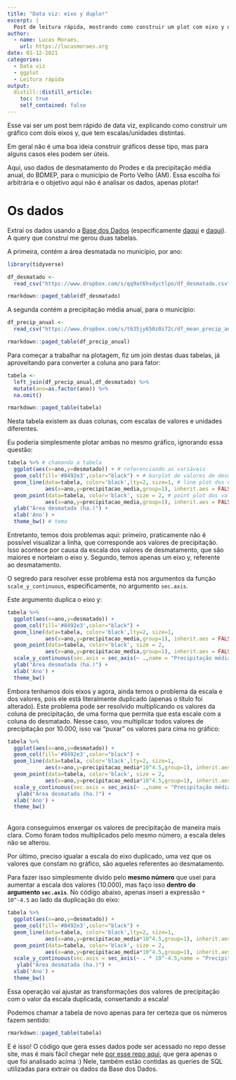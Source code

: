 ```yaml
---
title: "Data viz: eixo y duplo!"
excerpt: |
  Post de leitura rápida, mostrando como construir um plot com eixo y duplo, com escalas diferentes.
author:
  - name: Lucas Moraes.
    url: https://lucasmoraes.org
date: 01-12-2021
categories:
  - Data viz
  - ggplot
  - Leitura rápida
output:
  distill::distill_article:
    toc: true
    self_contained: false
---
```


Esse vai ser um post bem rápido de data viz, explicando como construir um gráfico com dois eixos y, que tem escalas/unidades distintas.

Em geral não é uma boa ideia construir gráficos desse tipo, mas para alguns casos eles podem ser úteis.

Aqui, uso dados de desmatamento do Prodes e da precipitação média anual, do BDMEP, para o município de Porto Velho (AM). Essa escolha foi arbitrária e o objetivo aqui não é analisar os dados, apenas plotar!

# Os dados

Extraí os dados usando a [Base dos Dados](https://basedosdados.org/dataset/67aac97e-2f13-4def-ae73-779a1bc0a723) (especificamente [daqui](https://basedosdados.org/dataset/b9528c5f-3b31-4383-9e60-51e34e6b9237) e [daqui](https://basedosdados.org/dataset/67aac97e-2f13-4def-ae73-779a1bc0a723)). A query que construí me gerou duas tabelas.

A primeira, contém a área desmatada no município, por ano:

```r
library(tidyverse)
```


```r
df_desmatado <- 
  read_csv("https://www.dropbox.com/s/qq9at6hsdyctlpo/df_desmatado.csv?dl=1")

rmarkdown::paged_table(df_desmatado)
```

A segunda contém a precipitação média anual, para o município:

```r
df_precip_anual <- 
  read_csv("https://www.dropbox.com/s/t635jy650z0i72c/df_mean_precip_anual.csv?dl=1")

rmarkdown::paged_table(df_precip_anual)
```

Para começar a trabalhar na plotagem, fiz um join destas duas tabelas, já aproveitando para converter a coluna ano para fator:

```r
tabela <- 
  left_join(df_precip_anual,df_desmatado) %>% 
  mutate(ano=as.factor(ano)) %>% 
  na.omit()

rmarkdown::paged_table(tabela)
```

Nesta tabela existem as duas colunas, com escalas de valores e unidades diferentes.

Eu poderia simplesmente plotar ambas no mesmo gráfico, ignorando essa questão:

```r
tabela %>% # chamando a tabela
  ggplot(aes(x=ano,y=desmatado)) + # referenciando as variáveis
  geom_col(fill='#8492e3',color="black") + # barplot de valores de desmatamento
  geom_line(data=tabela, color='black',lty=2, size=1, # line plot dos valores de precipitação
            aes(x=ano,y=precipitacao_media,group=1), inherit.aes = FALSE) +
  geom_point(data=tabela, color='black', size = 2, # point plot dos valores de precipitação
            aes(x=ano,y=precipitacao_media,group=1), inherit.aes = FALSE) +
  ylab("Área desmatada (ha.)") +
  xlab('Ano') +
  theme_bw() # tema
```

Entretanto, temos dois problemas aqui: primeiro, praticamente não é possível visualizar a linha, que corresponde aos valores de precipitação. Isso acontece por causa da escala dos valores de desmatamento, que são maiores e norteiam o eixo y. Segundo, temos apenas um eixo y, referente ao desmatamento.

O segredo para resolver esse problema está nos argumentos da função `scale_y_continuous`, especificamente, no argumento `sec.axis`. 

Este argumento duplica o eixo y:

```r
tabela %>% 
  ggplot(aes(x=ano,y=desmatado)) +
  geom_col(fill='#8492e3',color="black") +
  geom_line(data=tabela, color='black',lty=2, size=1,
            aes(x=ano,y=precipitacao_media,group=1), inherit.aes = FALSE) +
  geom_point(data=tabela, color='black', size = 2,
            aes(x=ano,y=precipitacao_media,group=1), inherit.aes = FALSE) +
  scale_y_continuous(sec.axis = sec_axis(~ .,name = "Precipitação média (mm)")) + # duplicando o eixo y e mudando seu nome
  ylab("Área desmatada (ha.)") +
  xlab('Ano') +
  theme_bw() 
```

Embora tenhamos dois eixos y agora, ainda temos o problema da escala e dos valores, pois ele está literalmente duplicado (apenas o título foi alterado). Este problema pode ser resolvido multiplicando os valores da coluna de precipitação, de uma forma que permita que esta escale com a coluna do desmatado. Nesse caso, vou multiplicar todos valores de precipitação por 10.000, isso vai "puxar" os valores para cima no gráfico:

```r
tabela %>% 
  ggplot(aes(x=ano,y=desmatado)) +
  geom_col(fill='#8492e3',color="black") +
  geom_line(data=tabela, color='black',lty=2, size=1,
            aes(x=ano,y=precipitacao_media*10^4.5,group=1), inherit.aes = FALSE) + # multiplicando os valores de y
  geom_point(data=tabela, color='black', size = 2,
            aes(x=ano,y=precipitacao_media*10^4.5,group=1), inherit.aes = FALSE) + # multiplicando os valores de y
  scale_y_continuous(sec.axis = sec_axis(~ .,name = "Precipitação média (mm)")) +
   ylab("Área desmatada (ha.)") +
  xlab('Ano') +
  theme_bw() 
```
<br>
Agora conseguimos enxergar os valores de precipitação de maneira mais clara. Como foram todos multiplicados pelo mesmo número, a escala deles não se alterou.

Por último, preciso igualar a escala do eixo duplicado, uma vez que os valores que constam no gráfico, são aqueles referentes ao desmatamento.

Para fazer isso simplesmente divido pelo **mesmo número** que usei para aumentar a escala dos valores (10.000), mas faço isso **dentro do argumento `sec.axis`**. No código abaixo, apenas inseri a expressão `* 10^-4.5` ao lado da duplicação do eixo:

```r
tabela %>% 
  ggplot(aes(x=ano,y=desmatado)) +
  geom_col(fill='#8492e3',color="black") +
  geom_line(data=tabela, color='black',lty=2, size=1,
            aes(x=ano,y=precipitacao_media*10^4.5,group=1), inherit.aes = FALSE) +
  geom_point(data=tabela, color='black', size = 2,
            aes(x=ano,y=precipitacao_media*10^4.5,group=1), inherit.aes = FALSE) +
  scale_y_continuous(sec.axis = sec_axis(~ . * 10^-4.5,name = "Precipitação média (mm)")) + # dividindo eixo
   ylab("Área desmatada (ha.)") +
  xlab('Ano') +
  theme_bw() 

```

Essa operação vai ajustar as transformações dos valores de precipitação com o valor da escala duplicada, consertando a escala!

Podemos chamar a tabela de novo apenas para ter certeza que os números fazem sentido:

```r
rmarkdown::paged_table(tabela)
```

E é isso! O código que gera esses dados pode ser acessado no repo desse site, mas é mais fácil chegar nele [por esse repo aqui](https://github.com/moraessaur/double_axis_plots), que gera apenas o que foi analisado acima :) Nele, também estão contidas as queries de SQL utilizadas para extrair os dados da Base dos Dados.



